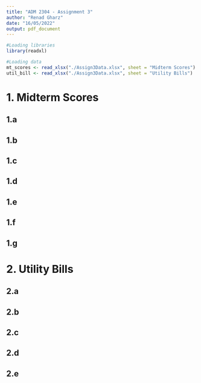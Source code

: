 ```yaml
---
title: "ADM 2304 - Assignment 3"
author: "Renad Gharz"
date: "16/05/2022"
output: pdf_document
---
```

```r
#Loading libraries
library(readxl)

#Loading data
mt_scores <- read_xlsx("./Assign3Data.xlsx", sheet = "Midterm Scores")
util_bill <- read_xlsx("./Assign3Data.xlsx", sheet = "Utility Bills")
```

# 1. Midterm Scores
>

## 1.a
>



## 1.b
>



## 1.c
>



## 1.d
>



## 1.e
>



## 1.f
>



## 1.g
>



# 2. Utility Bills
>

## 2.a
>



## 2.b
>



## 2.c
>



## 2.d
>



## 2.e
>


